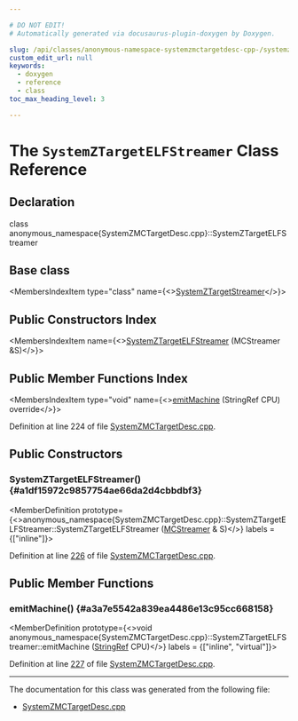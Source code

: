 ```yaml
---

# DO NOT EDIT!
# Automatically generated via docusaurus-plugin-doxygen by Doxygen.

slug: /api/classes/anonymous-namespace-systemzmctargetdesc-cpp-/systemztargetelfstreamer
custom_edit_url: null
keywords:
  - doxygen
  - reference
  - class
toc_max_heading_level: 3

---
```





# The `SystemZTargetELFStreamer` Class Reference

<DoxygenPage pluginConfig={pluginConfig}>



## Declaration

<CodeBlock>class anonymous_namespace{SystemZMCTargetDesc.cpp}::SystemZTargetELFStreamer</CodeBlock>

## Base class

<MembersIndex>

<MembersIndexItem
  type="class"
  name={<><a href="/docs/api/classes/llvm/systemztargetstreamer">SystemZTargetStreamer</a></>}>
</MembersIndexItem>

</MembersIndex>

## Public Constructors Index

<MembersIndex>

<MembersIndexItem
  name={<><a href="#a1df15972c9857754ae66da2d4cbbdbf3">SystemZTargetELFStreamer</a> (MCStreamer &amp;S)</>}>
</MembersIndexItem>

</MembersIndex>

## Public Member Functions Index

<MembersIndex>

<MembersIndexItem
  type="void"
  name={<><a href="#a3a7e5542a839ea4486e13c95cc668158">emitMachine</a> (StringRef CPU) override</>}>
</MembersIndexItem>

</MembersIndex>


Definition at line 224 of file <a href="/docs/api/files/lib/lib/target/lib/target/systemz/lib/target/systemz/mctargetdesc/systemzmctargetdesc-cpp">SystemZMCTargetDesc.cpp</a>.

<SectionDefinition>

## Public Constructors

### SystemZTargetELFStreamer() {#a1df15972c9857754ae66da2d4cbbdbf3}

<MemberDefinition
  prototype={<>anonymous&#95;namespace&#123;SystemZMCTargetDesc.cpp&#125;::SystemZTargetELFStreamer::SystemZTargetELFStreamer (<a href="/docs/api/classes/llvm/mcstreamer">MCStreamer</a> &amp; S)</>}
  labels = {["inline"]}>

Definition at line <a href="/docs/api/files/lib/lib/target/lib/target/systemz/lib/target/systemz/mctargetdesc/systemzmctargetdesc-cpp/#l00226">226</a> of file <a href="/docs/api/files/lib/lib/target/lib/target/systemz/lib/target/systemz/mctargetdesc/systemzmctargetdesc-cpp">SystemZMCTargetDesc.cpp</a>.
</MemberDefinition>

</SectionDefinition>

<SectionDefinition>

## Public Member Functions

### emitMachine() {#a3a7e5542a839ea4486e13c95cc668158}

<MemberDefinition
  prototype={<>void anonymous&#95;namespace&#123;SystemZMCTargetDesc.cpp&#125;::SystemZTargetELFStreamer::emitMachine (<a href="/docs/api/classes/llvm/stringref">StringRef</a> CPU)</>}
  labels = {["inline", "virtual"]}>

Definition at line <a href="/docs/api/files/lib/lib/target/lib/target/systemz/lib/target/systemz/mctargetdesc/systemzmctargetdesc-cpp/#l00227">227</a> of file <a href="/docs/api/files/lib/lib/target/lib/target/systemz/lib/target/systemz/mctargetdesc/systemzmctargetdesc-cpp">SystemZMCTargetDesc.cpp</a>.
</MemberDefinition>

</SectionDefinition>

<hr/>

The documentation for this class was generated from the following file:

<ul>
<li><a href="/docs/api/files/lib/lib/target/lib/target/systemz/lib/target/systemz/mctargetdesc/systemzmctargetdesc-cpp">SystemZMCTargetDesc.cpp</a></li>
</ul>

</DoxygenPage>

